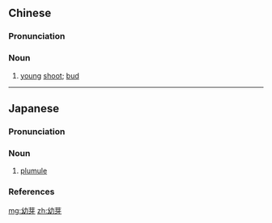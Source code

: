 ==Chinese==
{{zh-forms}}

===Pronunciation===
{{zh-pron
|m=yòuyá
|c=jau3 ngaa4
|cat=n
}}

===Noun===
{{zh-noun}}

# [[young]] [[shoot]]; [[bud]]

----

==Japanese==
{{ja-kanjitab|よう|が|yomi=o}}

===Pronunciation===
{{ja-pron|yomi=o|ようが|acc=1|acc_ref=DJR|acc2=0|acc2_ref=DJR}}

===Noun===
{{ja-noun|ようが|hhira=えうが}}

# [[plumule]]

===References===
<references/>

[[mg:幼芽]]
[[zh:幼芽]]